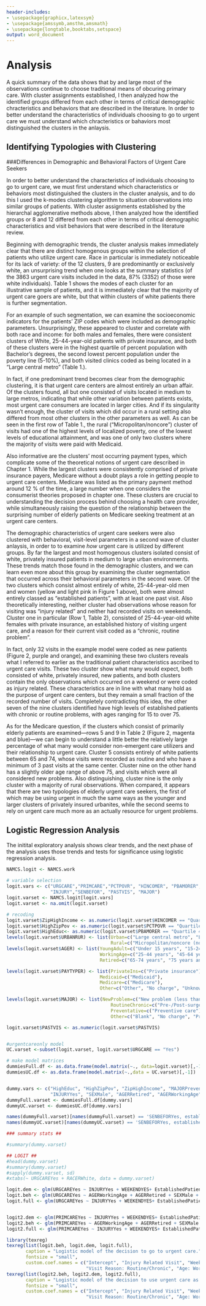 ```yaml
---
header-includes:
- \usepackage{graphicx,latexsym}
- \usepackage{amssymb,amsthm,amsmath}
- \usepackage{longtable,booktabs,setspace}
output: word_document
---
```

# Analysis
\doublespacing

A quick summary of the data shows that by and large most of the observations continue to choose traditional means of obcuring primary care. With cluster assignments established, I then analyzed how the identified groups differed from each other in terms of critical demographic chracteristics and behaviors that are described in the literature. In order to better understand the characteristics of individuals choosing to go to urgent care we must understand which chracteristics or bahaviors most distinguished the clusters in the anlaysis. 

## Identifying Typologies with Clustering
###Differences in Demographic and Behavioral Factors of Urgent Care Seekers

In order to better understand the characteristics of individuals choosing to go to urgent care, we must first understand which characteristics or behaviors most distinguished the clusters in the cluster analysis, and to do this I used the k-modes clustering algorithm to situation observations into similar groups of patients. With cluster assignments established by the hierarchal agglomerative methods above, I then analyzed how the identified groups or 8 and 12 differed from each other in terms of critical demographic characteristics and visit behaviors that were described in the literature review. 

Beginning with demographic trends, the cluster analysis makes immediately clear that there are distinct homogenous groups within the selection of patients who utilize urgent care. Race in particular is immediately noticeable for its lack of variety: of the 12 clusters, 9 are predominantly or exclusively white, an unsurprising trend when one looks at the summary statistics (of the 3863 urgent care visits included in the data, 87% (3352) of those were white individuals). Table 1 shows the modes of each cluster for an illustrative sample of patients, and it is immediately clear that the majority of urgent care goers are white, but that within clusters of white patients there is further segmentation. 

For an example of such segmentation, we can examine the socioeconomic indicators for the patients’ ZIP codes which were included as demographic parameters. Unsurprisingly, these appeared to cluster and correlate with both race and income: for both males and females, there were consistent clusters of White, 25-44-year-old patients with private insurance, and both of these clusters were in the highest quartile of percent population with Bachelor’s degrees, the second lowest percent population under the poverty line (5-10%), and both visited clinics coded as being located in a “Large central metro” (Table 1.). 

In fact, if one predominant trend becomes clear from the demographic clustering, it is that urgent care centers are almost entirely an urban affair. Of the clusters found, all but one consisted of visits located in medium to large metros, indicating that while other variation between patients exists, most urgent care consumers are located in larger cities. And if its singularity wasn’t enough, the cluster of visits which did occur in a rural setting also differed from most other clusters in the other parameters as well. As can be seen in the first row of Table 1., the rural (“Micropolitan/noncore”) cluster of visits had one of the highest levels of localized poverty, one of the lowest levels of educational attainment, and was one of only two clusters where the majority of visits were paid with Medicaid.

Also informative are the clusters’ most occurring payment types, which complicate some of the theoretical notions of urgent care described in Chapter 1. While the largest clusters were consistently comprised of private insurance payers, Medicare without a doubt plays a role in getting people to urgent care centers. Medicare was listed as the primary payment method around 12 % of the time, a large number when one considers the consumerist theories proposed in chapter one. These clusters are crucial to understanding the decision process behind choosing a health care provider, while simultaneously raising the question of the relationship between the surprising number of elderly patients on Medicare seeking treatment at an urgent care centers.

The demographic characteristics of urgent care seekers were also clustered with behavioral, visit-level parameters in a second wave of cluster anlaysis, in order to to examine *how* urgent care is utilized by different groups. By far the largest and most homogenous clusters isolated consist of white, privately insured patients in medium to large urban environments. These trends match those found in the demographic clusters, and we can learn even more about this group by examining the cluster segmentation that occurred across their behavioral parameters in the second wave. Of the two clusters which consist almost entirely of white, 25-44-year-old men and women (yellow and light pink in Figure 1 above), both were almost entirely classed as “established patients”, with at least one past visit. Also theoretically interesting, neither cluster had observations whose reason for visiting was “injury related” and neither had recorded visits on weekends. Cluster one in particular (Row 1, Table 2), consisted of 25-44-year-old white females with private insurance, an established history of visiting urgent care, and a reason for their current visit coded as a “chronic, routine problem”. 

In fact, only 32 visits in the example model were coded as new patients (Figure 2, purple and orange), and examining these two clusters reveals what I referred to earlier as the traditional patient characteristics ascribed to urgent care visits. These two cluster show what many would expect, both consisted of white, privately insured, new patients, and both clusters contain the only observations which occurred on a weekend or were coded as injury related.  These characteristics are in line with what many hold as the purpose of urgent care centers, but they remain a small fraction of the recorded number of visits. Completely contradicting this idea, the other seven of the nine clusters identified have high levels of established patients with chronic or routine problems, with ages ranging for 15 to over 75.
	
As for the Medicare question, if the clusters which consist of primarily elderly patients are examined—rows 5 and 9 in Table 2 (Figure 2, magenta and blue)—we can begin to understand a little better the relatively large percentage of what many would consider non-emergent care utilizers and their relationship to urgent care. Cluster 5 consists entirely of white patients between 65 and 74, whose visits were recorded as routine and who have a minimum of 3 past visits at the same center. Cluster nine on the other hand has a slightly older age range of above 75, and visits which were all considered new problems. Also distinguishing, cluster nine is the only cluster with a majority of rural observations. When compared, it appears that there are two typologies of elderly urgent care seekers, the first of which may be using urgent in much the same ways as the younger and larger clusters of privately insured urbanites, while the second seems to rely on urgent care much more as an actually resource for urgent problems. 

## Logistic Regression Analysis

The initital exploratory analysis shows clear trends, and the next phase of the analysis uses those trends and tests for significance using logistic regression analysis. 

```r
NAMCS.logit <- NAMCS.work
                        
# variable selection
logit.vars <- c("URGCARE","PRIMCARE","PCTPOVR", "HINCOMER", "PBAMORER", "URBANRUR", "RACER", "WEEKEND", "AGER", "SEX","PAYTYPER",
                "INJURY","SENBEFOR", "PASTVIS", "MAJOR")
logit.varset <- NAMCS.logit[logit.vars]
logit.varset <- na.omit(logit.varset)

# recoding
logit.varset$ZipHighIncome <- as.numeric(logit.varset$HINCOMER == "Quartile 4 ($52,388 or more)")
logit.varset$HighZipPov <- as.numeric(logit.varset$PCTPOVR == "Quartile 4 (20.00 percent or more)")
logit.varset$HighEduc<- as.numeric(logit.varset$PBAMORER == "Quartile 4 (31.69 percent or more)")
levels(logit.varset$URBANRUR) <- list(Urban=c("Large central metro", "Large fringe metro", "Medium metro"), 
                                      Rural=c("Micropolitan/noncore (nonmetro)", "Small metro"))
levels(logit.varset$AGER) <- list(YoungAdult=c("Under 15 years", "15-24 years"),
                                  WorkingAge=c("25-44 years", "45-64 years"),
                                  Retired=c("65-74 years", "75 years and over"))

levels(logit.varset$PAYTYPER) <- list(PrivateIns=c("Private insurance"),
                                  Medicaid=c("Medicaid"),
                                  Medicare=c("Medicare"),
                                  Other=c("Other", "No charge", "Unknown","Worker's compensation", "All sources of payment are blank", "Self-pay" ))

levels(logit.varset$MAJOR) <- list(NewProblem=c("New problem (less than 3 mos. onset)"),
                                      RoutineChronic=c("Pre-/Post-surgery", "Chronic problem, routine", "Chronic problem, flare-up"),
                                      Preventative=c("Preventive care"),
                                      Other=c("Blank", "No charge", "Pre-/Post-surgery"))

logit.varset$PASTVIS <- as.numeric(logit.varset$PASTVIS)


#urgentcareonly model
UC.varset <-subset(logit.varset, logit.varset$URGCARE == "Yes")

# make model matrices
dummiesFull.df <- as.data.frame(model.matrix(~., data=logit.varset)[,-1]) 
dummiesUC.df <- as.data.frame(model.matrix(~.,data = UC.varset)[,-1])


dummy.vars <- c("HighEduc", "HighZipPov", "ZipHighIncome", "MAJORPreventative", "MAJORRoutineChronic", "PASTVIS", "SENBEFORYes, established patient", 
                "INJURYYes", "SEXMale", "AGERRetired", "AGERWorkingAge", "WEEKENDYES", "RACERWhite", "RACEROther", "URBANRURRural", "PRIMCAREYes", "URGCAREYes")
dummyFull.varset <- dummiesFull.df[dummy.vars]
dummyUC.varset <- dummiesUC.df[dummy.vars]

names(dummyFull.varset)[names(dummyFull.varset) == 'SENBEFORYes, established patient'] <- 'EstablishedPatient'
names(dummyUC.varset)[names(dummyUC.varset) == 'SENBEFORYes, established patient'] <- 'EstablishedPatient'

### summary stats ##

#summary(dummy.varset)

## LOGIT ##
#head(dummy.varset)
#summary(dummy.varset)
#sapply(dummy.varset, sd)
#xtabs(~ URGCAREYes + RACERWhite, data = dummy.varset)

logit.dem <- glm(URGCAREYes ~ INJURYYes + WEEKENDYES+ EstablishedPatient + PASTVIS + MAJORPreventative + MAJORRoutineChronic, data = dummyFull.varset, family = binomial)
logit.beh <- glm(URGCAREYes ~ AGERWorkingAge + AGERRetired + SEXMale + RACERWhite + ZipHighIncome + URBANRURRural, data = dummyFull.varset, family = binomial)
logit.full <- glm(URGCAREYes ~ INJURYYes + WEEKENDYES+ EstablishedPatient + PASTVIS + MAJORPreventative + MAJORRoutineChronic + AGERWorkingAge + AGERRetired + SEXMale + RACERWhite + ZipHighIncome + URBANRURRural, data = dummyFull.varset, family = binomial)


logit2.dem <- glm(PRIMCAREYes ~ INJURYYes + WEEKENDYES+ EstablishedPatient + PASTVIS + MAJORPreventative + MAJORRoutineChronic, data = dummyUC.varset, family = binomial)
logit2.beh <- glm(PRIMCAREYes ~ AGERWorkingAge + AGERRetired + SEXMale + RACERWhite + ZipHighIncome + URBANRURRural, data = dummyUC.varset, family = binomial)
logit2.full <- glm(PRIMCAREYes ~ INJURYYes + WEEKENDYES+ EstablishedPatient + PASTVIS + MAJORPreventative + MAJORRoutineChronic + AGERWorkingAge + AGERRetired + SEXMale + RACERWhite + ZipHighIncome + URBANRURRural, data = dummyUC.varset, family = binomial)

```


```r

library(texreg)
texreg(list(logit.beh, logit.dem, logit.full), 
       caption = "Logistic model of the decision to go to urgent care.", 
       fontsize = "small", 
       custom.coef.names = c("Intercept", "Injury Related Visit", "Weekend Visit", "Established Patient", "Number Past Visits", "Visit Reason: Preventative", 
                             "Visit Reason: Routine/Chronic", "Age: Working", "Age: Retired", "Male", "Race: White", "High ZIP Income", "Rural"))
texreg(list(logit2.beh, logit2.dem, logit2.full), 
       caption = "Logistic model of the decision to use urgent care as primary care", 
       fontsize = "small",
       custom.coef.names = c("Intercept", "Injury Related Visit", "Weekend Visit", "Established Patient", "Number Past Visits", "Visit Reason: Preventative", 
                             "Visit Reason: Routine/Chronic", "Age: Working", "Age: Retired", "Male", "Race: White", "High ZIP Income", "Rural"))

```






